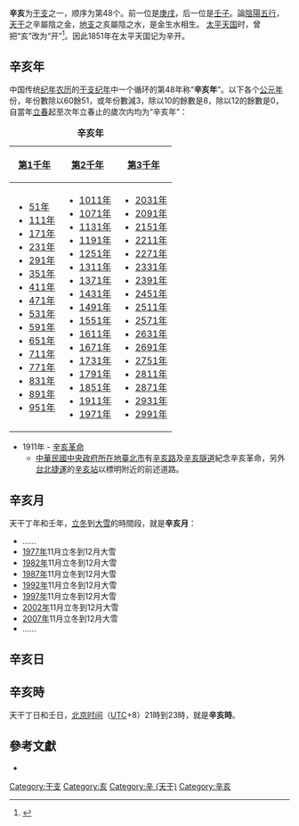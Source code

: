 {{Ganzhi-1}}

'''辛亥'''为[[干支|干支]]之一，顺序为第48个。前一位是[[庚戌|庚戌]]，后一位是[[壬子|壬子]]。論[[陰陽|陰陽]][[五行|五行]]，[[天干|天干]]之辛屬陰之金，[[地支|地支]]之亥屬陰之水，是金生水相生。
[[太平天国|太平天国]]时，曾把“亥”改为“开”<ref name="李崇智">{{Cite book zh | author = 李崇智 | title = 中国历代年号考 | format =| url =| date = 2004年12月 | publisher = 中华书局 | location = 北京 | id=ISBN 978-7-101-02512-5 | accessdate =|pages=233}}</ref>。因此1851年在太平天国记为辛开。

==辛亥年==
中国传统[[纪年|纪年]][[农历|农历]]的[[干支纪年|干支纪年]]中一个循环的第48年称“'''辛亥年'''”。以下各个[[公元|公元]][[年|年]]份，年份數除以60餘51，或年份數減3，除以10的餘數是8，除以12的餘數是0，自當年[[立春|立春]]起至次年立春止的歲次内均为“辛亥年”：

{| class="wikitable"
|+'''辛亥年'''
|-
![[第1千年|第1千年]]!![[第2千年|第2千年]]!![[第3千年|第3千年]]
|-
|
*[[51年|51年]]
*[[111年|111年]]
*[[171年|171年]]
*[[231年|231年]]
*[[291年|291年]]
*[[351年|351年]]
*[[411年|411年]]
*[[471年|471年]]
*[[531年|531年]]
*[[591年|591年]]
*[[651年|651年]]
*[[711年|711年]]
*[[771年|771年]]
*[[831年|831年]]
*[[891年|891年]]
*[[951年|951年]]
|
*[[1011年|1011年]]
*[[1071年|1071年]]
*[[1131年|1131年]]
*[[1191年|1191年]]
*[[1251年|1251年]]
*[[1311年|1311年]]
*[[1371年|1371年]]
*[[1431年|1431年]]
*[[1491年|1491年]]
*[[1551年|1551年]]
*[[1611年|1611年]]
*[[1671年|1671年]]
*[[1731年|1731年]]
*[[1791年|1791年]]
*[[1851年|1851年]]
*[[1911年|1911年]]
*[[1971年|1971年]]
|
*[[2031年|2031年]]
*[[2091年|2091年]]
*[[2151年|2151年]]
*[[2211年|2211年]]
*[[2271年|2271年]]
*[[2331年|2331年]]
*[[2391年|2391年]]
*[[2451年|2451年]]
*[[2511年|2511年]]
*[[2571年|2571年]]
*[[2631年|2631年]]
*[[2691年|2691年]]
*[[2751年|2751年]]
*[[2811年|2811年]]
*[[2871年|2871年]]
*[[2931年|2931年]]
*[[2991年|2991年]]
|}

* 1911年 - [[辛亥革命|辛亥革命]]
**[[中華民國中央政府所在地|中華民國中央政府所在地]][[臺北市|臺北市]]有[[辛亥路|辛亥路]]及[[辛亥隧道|辛亥隧道]]紀念辛亥革命，另外[[台北捷運|台北捷運]]的[[辛亥站|辛亥站]]以標明附近的前述道路。

==辛亥月==
天干丁年和壬年，[[立冬|立冬]]到[[大雪|大雪]]的時間段，就是'''辛亥月'''：

*……
*[[1977年|1977年]]11月立冬到12月大雪
*[[1982年|1982年]]11月立冬到12月大雪
*[[1987年|1987年]]11月立冬到12月大雪
*[[1992年|1992年]]11月立冬到12月大雪
*[[1997年|1997年]]11月立冬到12月大雪
*[[2002年|2002年]]11月立冬到12月大雪
*[[2007年|2007年]]11月立冬到12月大雪
*……

==辛亥日==
{{平年干支紀日	
|J101=	19年、99年、179年、259年、339年、419年、499年、579年、659年、739年、819年、899年、979年、1059年、1139年、1219年、1299年、1379年、1459年、1539年、1619年、……
|J102=	53年、133年、213年、293年、373年、453年、533年、613年、693年、773年、853年、933年、1013年、1093年、1173年、1253年、1333年、1413年、1493年、1573年、……
|J103=	30年、110年、190年、270年、350年、430年、510年、590年、670年、750年、830年、910年、990年、1070年、1150年、1230年、1310年、1390年、1470年、1550年、……
|J104=	7年、87年、167年、247年、327年、407年、487年、567年、647年、727年、807年、887年、967年、1047年、1127年、1207年、1287年、1367年、1447年、1527年、1607年、……
|J105=	41年、121年、201年、281年、361年、441年、521年、601年、681年、761年、841年、921年、1001年、1081年、1161年、1241年、1321年、1401年、1481年、1561年、……
|J106=	18年、98年、178年、258年、338年、418年、498年、578年、658年、738年、818年、898年、978年、1058年、1138年、1218年、1298年、1378年、1458年、1538年、1618年、……
|J107=	75年、155年、235年、315年、395年、475年、555年、635年、715年、795年、875年、955年、1035年、1115年、1195年、1275年、1355年、1435年、1515年、1595年、……
|J108=	29年、109年、189年、269年、349年、429年、509年、589年、669年、749年、829年、909年、989年、1069年、1149年、1229年、1309年、1389年、1469年、1549年、……
|J109=	6年、86年、166年、246年、326年、406年、486年、566年、646年、726年、806年、886年、966年、1046年、1126年、1206年、1286年、1366年、1446年、1526年、1606年、……
|J110=	63年、143年、223年、303年、383年、463年、543年、623年、703年、783年、863年、943年、1023年、1103年、1183年、1263年、1343年、1423年、1503年、1583年、……
|J111=	17年、97年、177年、257年、337年、417年、497年、577年、657年、737年、817年、897年、977年、1057年、1137年、1217年、1297年、1377年、1457年、1537年、1617年、……
|J112=	74年、154年、234年、314年、394年、474年、554年、634年、714年、794年、874年、954年、1034年、1114年、1194年、1274年、1354年、1434年、1514年、1594年、……
|J113=	51年、131年、211年、291年、371年、451年、531年、611年、691年、771年、851年、931年、1011年、1091年、1171年、1251年、1331年、1411年、1491年、1571年、……
|J114=	5年、85年、165年、245年、325年、405年、485年、565年、645年、725年、805年、885年、965年、1045年、1125年、1205年、1285年、1365年、1445年、1525年、1605年、……
|J115=	62年、142年、222年、302年、382年、462年、542年、622年、702年、782年、862年、942年、1022年、1102年、1182年、1262年、1342年、1422年、1502年、1582年、……
|J116=	39年、119年、199年、279年、359年、439年、519年、599年、679年、759年、839年、919年、999年、1079年、1159年、1239年、1319年、1399年、1479年、1559年、……
|J117=	73年、153年、233年、313年、393年、473年、553年、633年、713年、793年、873年、953年、1033年、1113年、1193年、1273年、1353年、1433年、1513年、1593年、……
|J118=	50年、130年、210年、290年、370年、450年、530年、610年、690年、770年、850年、930年、1010年、1090年、1170年、1250年、1330年、1410年、1490年、1570年、……
|J119=	27年、107年、187年、267年、347年、427年、507年、587年、667年、747年、827年、907年、987年、1067年、1147年、1227年、1307年、1387年、1467年、1547年、……
|J120=	61年、141年、221年、301年、381年、461年、541年、621年、701年、781年、861年、941年、1021年、1101年、1181年、1261年、1341年、1421年、1501年、1581年、……
|J121=	38年、118年、198年、278年、358年、438年、518年、598年、678年、758年、838年、918年、998年、1078年、1158年、1238年、1318年、1398年、1478年、1558年、……
|J122=	15年、95年、175年、255年、335年、415年、495年、575年、655年、735年、815年、895年、975年、1055年、1135年、1215年、1295年、1375年、1455年、1535年、1615年、……
|J123=	49年、129年、209年、289年、369年、449年、529年、609年、689年、769年、849年、929年、1009年、1089年、1169年、1249年、1329年、1409年、1489年、1569年、……
|J124=	26年、106年、186年、266年、346年、426年、506年、586年、666年、746年、826年、906年、986年、1066年、1146年、1226年、1306年、1386年、1466年、1546年、……
|J125=	83年、163年、243年、323年、403年、483年、563年、643年、723年、803年、883年、963年、1043年、1123年、1203年、1283年、1363年、1443年、1523年、1603年、……
|J126=	37年、117年、197年、277年、357年、437年、517年、597年、677年、757年、837年、917年、997年、1077年、1157年、1237年、1317年、1397年、1477年、1557年、……
|J127=	14年、94年、174年、254年、334年、414年、494年、574年、654年、734年、814年、894年、974年、1054年、1134年、1214年、1294年、1374年、1454年、1534年、1614年、……
|J128=	71年、151年、231年、311年、391年、471年、551年、631年、711年、791年、871年、951年、1031年、1111年、1191年、1271年、1351年、1431年、1511年、1591年、……
|J129=	25年、105年、185年、265年、345年、425年、505年、585年、665年、745年、825年、905年、985年、1065年、1145年、1225年、1305年、1385年、1465年、1545年、……
|J130=	82年、162年、242年、322年、402年、482年、562年、642年、722年、802年、882年、962年、1042年、1122年、1202年、1282年、1362年、1442年、1522年、1602年、……
|J131=	59年、139年、219年、299年、379年、459年、539年、619年、699年、779年、859年、939年、1019年、1099年、1179年、1259年、1339年、1419年、1499年、1579年、……
|J201=	13年、93年、173年、253年、333年、413年、493年、573年、653年、733年、813年、893年、973年、1053年、1133年、1213年、1293年、1373年、1453年、1533年、1613年、……
|J202=	70年、150年、230年、310年、390年、470年、550年、630年、710年、790年、870年、950年、1030年、1110年、1190年、1270年、1350年、1430年、1510年、1590年、……
|J203=	47年、127年、207年、287年、367年、447年、527年、607年、687年、767年、847年、927年、1007年、1087年、1167年、1247年、1327年、1407年、1487年、1567年、……
|J204=	81年、161年、241年、321年、401年、481年、561年、641年、721年、801年、881年、961年、1041年、1121年、1201年、1281年、1361年、1441年、1521年、1601年、……
|J205=	58年、138年、218年、298年、378年、458年、538年、618年、698年、778年、858年、938年、1018年、1098年、1178年、1258年、1338年、1418年、1498年、1578年、……
|J206=	35年、115年、195年、275年、355年、435年、515年、595年、675年、755年、835年、915年、995年、1075年、1155年、1235年、1315年、1395年、1475年、1555年、……
|J207=	69年、149年、229年、309年、389年、469年、549年、629年、709年、789年、869年、949年、1029年、1109年、1189年、1269年、1349年、1429年、1509年、1589年、……
|J208=	46年、126年、206年、286年、366年、446年、526年、606年、686年、766年、846年、926年、1006年、1086年、1166年、1246年、1326年、1406年、1486年、1566年、……
|J209=	23年、103年、183年、263年、343年、423年、503年、583年、663年、743年、823年、903年、983年、1063年、1143年、1223年、1303年、1383年、1463年、1543年、1623年、……
|J210=	57年、137年、217年、297年、377年、457年、537年、617年、697年、777年、857年、937年、1017年、1097年、1177年、1257年、1337年、1417年、1497年、1577年、……
|J211=	34年、114年、194年、274年、354年、434年、514年、594年、674年、754年、834年、914年、994年、1074年、1154年、1234年、1314年、1394年、1474年、1554年、……
|J212=	11年、91年、171年、251年、331年、411年、491年、571年、651年、731年、811年、891年、971年、1051年、1131年、1211年、1291年、1371年、1451年、1531年、1611年、……
|J213=	45年、125年、205年、285年、365年、445年、525年、605年、685年、765年、845年、925年、1005年、1085年、1165年、1245年、1325年、1405年、1485年、1565年、……
|J214=	22年、102年、182年、262年、342年、422年、502年、582年、662年、742年、822年、902年、982年、1062年、1142年、1222年、1302年、1382年、1462年、1542年、1622年、……
|J215=	79年、159年、239年、319年、399年、479年、559年、639年、719年、799年、879年、959年、1039年、1119年、1199年、1279年、1359年、1439年、1519年、1599年、……
|J216=	33年、113年、193年、273年、353年、433年、513年、593年、673年、753年、833年、913年、993年、1073年、1153年、1233年、1313年、1393年、1473年、1553年、……
|J217=	10年、90年、170年、250年、330年、410年、490年、570年、650年、730年、810年、890年、970年、1050年、1130年、1210年、1290年、1370年、1450年、1530年、1610年、……
|J218=	67年、147年、227年、307年、387年、467年、547年、627年、707年、787年、867年、947年、1027年、1107年、1187年、1267年、1347年、1427年、1507年、1587年、……
|J219=	21年、101年、181年、261年、341年、421年、501年、581年、661年、741年、821年、901年、981年、1061年、1141年、1221年、1301年、1381年、1461年、1541年、1621年、……
|J220=	78年、158年、238年、318年、398年、478年、558年、638年、718年、798年、878年、958年、1038年、1118年、1198年、1278年、1358年、1438年、1518年、1598年、……
|J221=	55年、135年、215年、295年、375年、455年、535年、615年、695年、775年、855年、935年、1015年、1095年、1175年、1255年、1335年、1415年、1495年、1575年、……
|J222=	9年、89年、169年、249年、329年、409年、489年、569年、649年、729年、809年、889年、969年、1049年、1129年、1209年、1289年、1369年、1449年、1529年、1609年、……
|J223=	66年、146年、226年、306年、386年、466年、546年、626年、706年、786年、866年、946年、1026年、1106年、1186年、1266年、1346年、1426年、1506年、1586年、……
|J224=	43年、123年、203年、283年、363年、443年、523年、603年、683年、763年、843年、923年、1003年、1083年、1163年、1243年、1323年、1403年、1483年、1563年、……
|J225=	77年、157年、237年、317年、397年、477年、557年、637年、717年、797年、877年、957年、1037年、1117年、1197年、1277年、1357年、1437年、1517年、1597年、……
|J226=	54年、134年、214年、294年、374年、454年、534年、614年、694年、774年、854年、934年、1014年、1094年、1174年、1254年、1334年、1414年、1494年、1574年、……
|J227=	31年、111年、191年、271年、351年、431年、511年、591年、671年、751年、831年、911年、991年、1071年、1151年、1231年、1311年、1391年、1471年、1551年、……
|J228=	65年、145年、225年、305年、385年、465年、545年、625年、705年、785年、865年、945年、1025年、1105年、1185年、1265年、1345年、1425年、1505年、1585年、……
|J301=	42年、122年、202年、282年、362年、442年、522年、602年、682年、762年、842年、922年、1002年、1082年、1162年、1242年、1322年、1402年、1482年、1562年、……
|G101=	1598年、1678年、1701年、1781年、1827年、1930年、2010年、2090年
|G102=	1655年、1758年、1861年、1907年、1987年、2067年
|G103=	1609年、1689年、1735年、1838年、1941年、2021年
|G104=	1586年、1666年、1769年、1815年、1895年、1918年、1998年、2078年
|G105=	1643年、1746年、1849年、1975年、2055年
|G106=	1597年、1677年、1700年、1723年、1826年、1929年、2009年、2089年
|G107=	1654年、1757年、1803年、1883年、1906年、1986年、2066年
|G108=	1631年、1734年、1837年、1963年、2043年
|G109=	1585年、1665年、1711年、1791年、1814年、1894年、1917年、1997年、2077年、2100年
|G110=	1642年、1745年、1871年、1974年、2054年
|G111=	1619年、1699年、1722年、1825年、1951年、2031年
|G112=	1653年、1779年、1802年、1882年、1905年、1985年、2065年
|G113=	1630年、1733年、1859年、1962年、2042年
|G114=	1607年、1687年、1710年、1790年、1813年、1893年、1939年、2019年、2099年
|G115=	1641年、1767年、1870年、1973年、2053年
|G116=	1618年、1698年、1721年、1847年、1950年、2030年
|G117=	1595年、1675年、1778年、1801年、1881年、1927年、2007年、2087年
|G118=	1629年、1755年、1858年、1961年、2041年
|G119=	1606年、1686年、1709年、1789年、1835年、1938年、2018年、2098年
|G120=	1583年、1663年、1766年、1869年、1915年、1995年、2075年
|G121=	1617年、1697年、1743年、1846年、1949年、2029年
|G122=	1594年、1674年、1777年、1800年、1823年、1926年、2006年、2086年
|G123=	1651年、1754年、1857年、1903年、1983年、2063年
|G124=	1605年、1685年、1731年、1834年、1937年、2017年、2097年
|G125=	1582年、1662年、1765年、1811年、1891年、1914年、1994年、2074年
|G126=	1639年、1742年、1845年、1971年、2051年
|G127=	1593年、1673年、1719年、1799年、1822年、1925年、2005年、2085年
|G128=	1650年、1753年、1879年、1902年、1982年、2062年
|G129=	1627年、1730年、1833年、1959年、2039年
|G130=	1661年、1707年、1787年、1810年、1890年、1913年、1993年、2073年
|G131=	1638年、1741年、1867年、1970年、2050年
|G201=	1615年、1695年、1718年、1798年、1821年、1947年、2027年
|G202=	1649年、1775年、1878年、1901年、1981年、2061年
|G203=	1626年、1729年、1855年、1958年、2038年
|G204=	1603年、1683年、1706年、1786年、1809年、1889年、1935年、2015年、2095年
|G205=	1637年、1763年、1866年、1969年、2049年
|G206=	1614年、1694年、1717年、1797年、1843年、1946年、2026年
|G207=	1591年、1671年、1774年、1877年、1900年、1923年、2003年、2083年
|G208=	1625年、1751年、1854年、1957年、2037年
|G209=	1602年、1682年、1705年、1785年、1831年、1934年、2014年、2094年
|G210=	1659年、1762年、1865年、1911年、1991年、2071年
|G211=	1613年、1693年、1739年、1842年、1945年、2025年
|G212=	1590年、1670年、1773年、1819年、1899年、1922年、2002年、2082年
|G213=	1647年、1750年、1853年、1979年、2059年
|G214=	1601年、1681年、1727年、1830年、1933年、2013年、2093年
|G215=	1658年、1761年、1807年、1887年、1910年、1990年、2070年
|G216=	1635年、1738年、1841年、1967年、2047年
|G217=	1589年、1669年、1715年、1795年、1818年、1898年、1921年、2001年、2081年
|G218=	1646年、1749年、1875年、1978年、2058年
|G219=	1623年、1726年、1829年、1955年、2035年
|G220=	1657年、1703年、1783年、1806年、1886年、1909年、1989年、2069年
|G221=	1634年、1737年、1863年、1966年、2046年
|G222=	1611年、1691年、1714年、1794年、1817年、1897年、1943年、2023年
|G223=	1645年、1771年、1874年、1977年、2057年
|G224=	1622年、1725年、1851年、1954年、2034年
|G225=	1599年、1679年、1702年、1782年、1805年、1885年、1931年、2011年、2091年
|G226=	1633年、1759年、1862年、1965年、2045年
|G227=	1610年、1690年、1713年、1793年、1839年、1942年、2022年
|G228=	1587年、1667年、1770年、1873年、1919年、1999年、2079年
|G301=	1621年、1747年、1850年、1953年、2033年
}}	
	
{{閏年干支紀日	
|J101=	無
|J102=	76年、156年、236年、316年、396年、476年、556年、636年、716年、796年、876年、956年、1036年、1116年、1196年、1276年、1356年、1436年、1516年、1596年、……
|J103=	無
|J104=	無
|J105=	64年、144年、224年、304年、384年、464年、544年、624年、704年、784年、864年、944年、1024年、1104年、1184年、1264年、1344年、1424年、1504年、1584年、……
|J106=	無
|J107=	無
|J108=	52年、132年、212年、292年、372年、452年、532年、612年、692年、772年、852年、932年、1012年、1092年、1172年、1252年、1332年、1412年、1492年、1572年、……
|J109=	無
|J110=	無
|J111=	40年、120年、200年、280年、360年、440年、520年、600年、680年、760年、840年、920年、1000年、1080年、1160年、1240年、1320年、1400年、1480年、1560年、……
|J112=	無
|J113=	無
|J114=	28年、108年、188年、268年、348年、428年、508年、588年、668年、748年、828年、908年、988年、1068年、1148年、1228年、1308年、1388年、1468年、1548年、……
|J115=	無
|J116=	無
|J117=	16年、96年、176年、256年、336年、416年、496年、576年、656年、736年、816年、896年、976年、1056年、1136年、1216年、1296年、1376年、1456年、1536年、……
|J118=	無
|J119=	無
|J120=	84年、164年、244年、324年、404年、484年、564年、644年、724年、804年、884年、964年、1044年、1124年、1204年、1284年、1364年、1444年、1524年、1604年、……
|J121=	無
|J122=	無
|J123=	72年、152年、232年、312年、392年、472年、552年、632年、712年、792年、872年、952年、1032年、1112年、1192年、1272年、1352年、1432年、1512年、1592年、……
|J124=	無
|J125=	無
|J126=	60年、140年、220年、300年、380年、460年、540年、620年、700年、780年、860年、940年、1020年、1100年、1180年、1260年、1340年、1420年、1500年、1580年、……
|J127=	無
|J128=	無
|J129=	48年、128年、208年、288年、368年、448年、528年、608年、688年、768年、848年、928年、1008年、1088年、1168年、1248年、1328年、1408年、1488年、1568年、……
|J130=	無
|J131=	無
|J201=	36年、116年、196年、276年、356年、436年、516年、596年、676年、756年、836年、916年、996年、1076年、1156年、1236年、1316年、1396年、1476年、1556年、……
|J202=	無
|J203=	無
|J204=	24年、104年、184年、264年、344年、424年、504年、584年、664年、744年、824年、904年、984年、1064年、1144年、1224年、1304年、1384年、1464年、1544年、……
|J205=	無
|J206=	無
|J207=	12年、92年、172年、252年、332年、412年、492年、572年、652年、732年、812年、892年、972年、1052年、1132年、1212年、1292年、1372年、1452年、1532年、……
|J208=	無
|J209=	無
|J210=	80年、160年、240年、320年、400年、480年、560年、640年、720年、800年、880年、960年、1040年、1120年、1200年、1280年、1360年、1440年、1520年、1600年、……
|J211=	無
|J212=	無
|J213=	68年、148年、228年、308年、388年、468年、548年、628年、708年、788年、868年、948年、1028年、1108年、1188年、1268年、1348年、1428年、1508年、1588年、……
|J214=	無
|J215=	無
|J216=	56年、136年、216年、296年、376年、456年、536年、616年、696年、776年、856年、936年、1016年、1096年、1176年、1256年、1336年、1416年、1496年、1576年、……
|J217=	無
|J218=	無
|J219=	44年、124年、204年、284年、364年、444年、524年、604年、684年、764年、844年、924年、1004年、1084年、1164年、1244年、1324年、1404年、1484年、1564年、……
|J220=	無
|J221=	無
|J222=	32年、112年、192年、272年、352年、432年、512年、592年、672年、752年、832年、912年、992年、1072年、1152年、1232年、1312年、1392年、1472年、1552年、……
|J223=	無
|J224=	無
|J225=	20年、100年、180年、260年、340年、420年、500年、580年、660年、740年、820年、900年、980年、1060年、1140年、1220年、1300年、1380年、1460年、1540年、……
|J226=	無
|J227=	無
|J228=	8年、88年、168年、248年、328年、408年、488年、568年、648年、728年、808年、888年、968年、1048年、1128年、1208年、1288年、1368年、1448年、1528年、……
|J229=	無
|G101=	1724年
|G102=	1804年、1884年、2064年
|G103=	1632年、1964年、2044年
|G104=	1712年、1792年
|G105=	1872年
|G106=	1620年、1952年、2032年
|G107=	1780年
|G108=	1860年
|G109=	1608年、1688年、1940年、2020年
|G110=	1768年
|G111=	1848年
|G112=	1596年、1676年、1928年、2008年、2088年
|G113=	1756年
|G114=	1836年
|G115=	1584年、1664年、1916年、1996年、2076年
|G116=	1744年
|G117=	1824年
|G118=	1652年、1904年、1984年、2064年
|G119=	1732年
|G120=	1812年、1892年、2072年
|G121=	1640年、1972年、2052年
|G122=	1720年
|G123=	1880年
|G124=	1628年、1960年、2040年
|G125=	1708年、1788年
|G126=	1868年
|G127=	1616年、1696年、1948年、2028年
|G128=	1776年
|G129=	1856年
|G130=	1604年、1684年、1936年、2016年、2096年
|G131=	1764年
|G201=	1844年
|G202=	1592年、1672年、1924年、2004年、2084年
|G203=	1752年
|G204=	1832年
|G205=	1660年、1912年、1992年、2072年
|G206=	1740年
|G207=	1820年
|G208=	1648年、1980年、2060年
|G209=	1728年
|G210=	1808年、1888年、2068年
|G211=	1636年、1968年、2048年
|G212=	1716年、1796年
|G213=	1876年
|G214=	1624年、1956年、2036年
|G215=	1704年、1784年
|G216=	1864年
|G217=	1612年、1692年、1944年、2024年
|G218=	1772年
|G219=	1852年
|G220=	1600年、1680年、1932年、2012年、2092年
|G221=	1760年
|G222=	1840年
|G223=	1588年、1668年、1920年、2000年、2080年
|G224=	1748年
|G225=	1828年
|G226=	1656年、1908年、1988年、2068年
|G227=	1736年
|G228=	1816年、1896年
|G229=	1644年、1976年、2056年
}}

==辛亥時==
天干丁日和壬日，[[北京时间|北京时间]]（[[协调世界时|UTC]]+8）21時到23時，就是'''辛亥時'''。

==參考文獻==
<div class="references-small">
<references />
</div>
*{{中西曆轉換}}

[[Category:干支|Category:干支]]
[[Category:亥|Category:亥]]
[[Category:辛_(天干)|Category:辛 (天干)]]
[[Category:辛亥|Category:辛亥]]